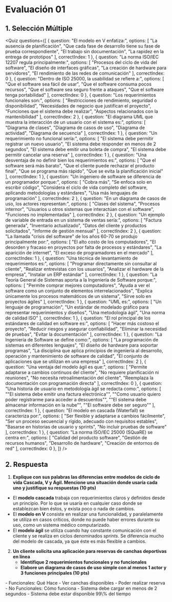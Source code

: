 # Evaluación 01

## 1. Selección Múltiple

<Quiz questions={[
	{
		question: "El modelo en V enfatiza:",
		options: [
			"La ausencia de planificación",
			"Que cada fase de desarrollo tiene su fase de prueba correspondiente",
			"El trabajo sin documentación",
			"La rapidez en la entrega de prototipos"
		],
		correctIndex: 1
	},
    {
		question: "La norma ISO/IEC 12207 regula principalmente:",
		options: [
			"Procesos del ciclo de vida del software",
			"El diseño de interfaces gráficas",
			"La creación de hardware para servidores",
			"El rendimiento de las redes de comunicación"
		],
		correctIndex: 0
	},
    {
		question: "Dentro de ISO 25000, la usabilidad se refiere a:",
		options: [
			"Que el software sea fácil de usar",
			"Que el software consuma pocos recursos",
			"Que el software sea seguro frente a ataques",
			"Que el software tenga portabilidad"
		],
		correctIndex: 0
	},
    {
		question: "Los requerimientos funcionales son:",
		options: [
			"Restricciones de rendimiento, seguridad o disponibilidad",
			"Necesidades de negocio que justifican el proyecto",
			"Funciones que el sistema debe realizar",
			"Aspectos relacionados con la mantenibilidad"
		],
		correctIndex: 2
	},
    {
		question: "El diagrama UML que muestra la interacción de un usuario con el sistema es:",
		options: [
			"Diagrama de clases",
			"Diagrama de casos de uso",
			"Diagrama de actividad",
			"Diagrama de secuencia"
		],
		correctIndex: 1
	},
    {
		question: "Un requerimiento no funcional sería:",
		options: [
			"El sistema debe permitir registrar un nuevo usuario",
			"El sistema debe responder en menos de 2 segundos",
			"El sistema debe emitir una boleta de compra",
			"El sistema debe permitir cancelar una reserva"
		],
		correctIndex: 1
	},
    {
		question: "Una desventaja de no definir bien los requerimientos es:",
		options: [
			"Que el software será más barato",
			"Que el cliente puede rechazar el producto final",
			"Que se programa más rápido",
			"Que se evita la planificación inicial"
		],
		correctIndex: 1
	},
    {
		question: "Un ingeniero de software se diferencia de un programador porque:",
		options: [
			"Cobra más",
			"Se enfoca solo en escribir código",
			"Considera el ciclo de vida completo del software, aplicando metodologías y estándares",
			"Usa más lenguajes de programación"
		],
		correctIndex: 2
	},
    {
		question: "En un diagrama de casos de uso, los actores representan:",
		options: [
			"Clases del sistema",
			"Procesos internor",
			"Usuarios u otros sistemas que interactúan con el software",
			"Funciones no implementadas"
		],
		correctIndex: 2
	},
    {
		question: "Un ejemplo de variable de entrada en un sistema de ventas sería:",
		options: [
			"Factura generada",
			"Inventario actualizado",
			"Datos del cliente y productos solicitados",
			"Informe de gestión mensual"
		],
		correctIndex: 2
	},
    {
		question: "La llamada \"crisis del software\" de los años 60-70 se produjo principalmente por:",
		options: [
			"El alto costo de los computadores",
			"El desorden y fracaso en proyectos por falta de procesos y estándares",
			"La aparición de internet",
			"El exceso de programadores en el mercado"
		],
		correctIndex: 1
	},
    {
		question: "Una técnica de levantamiento de requerimientos es:",
		options: [
			"Programar directamente sin consultar al cliente",
			"Realizar entrevistas con los usuarios",
			"Analizar el hardware de la empresa",
			"Instalar un ERP estándar"
		],
		correctIndex: 1
	},
    {
		question: "La Teoría General de Sistemas aporta a la Ingeniería de Software porque:",
		options: [
			"Permite comprar mejores computadores",
			"Ayuda a ver el software como un conjunto de elementos interrelacionados",
			"Explica únicamente los procesos matemáticos de un sistema",
			"Sirve solo en proyectos ágiles"
		],
		correctIndex: 1
	},
    {
		question: "UML es:",
		options: [
			"Un lenguaje de programación",
			"Un estándar de modelado gráfico para representar requerimientos y diseños",
			"Una metodología ágil",
			"Una norma de calidad ISO"
		],
		correctIndex: 1
	},
    {
		question: "El rol principal de los estándares de calidad en software es:",
		options: [
			"Hacer más costoso el proyecto",
			"Reducir riesgos y asegurar confiabilidad",
			"Eliminar la necesidad de pruebas",
			"Evitar la documentación"
		],
		correctIndex: 1
	},
    {
		question: "La Ingeniería de Software se define como:",
		options: [
			"La programación de sistemas en diferentes lenguajes",
			"El diseño de hardware para soportar programas",
			"La disciplina que aplica principios de ingeniería al desarrollo, operación y mantenimiento de software de calidad",
			"El conjunto de aplicaciones que se utilizan en una empresa"
		],
		correctIndex: 2
	},
    {
		question: "Una ventaja del modelo ágil es que:",
		options: [
			"Permite adaptarse a cambios continuos del cliente",
			"No requiere planificación ni reuniones",
			"No necesita retroalimentación del cliente",
			"Reemplaza la documentación con programación directa"
		],
		correctIndex: 0
	},
    {
		question: "Una historia de usuario en metodología ágil se redacta como:",
		options: [
			"\"El sistema debe emitir una factura electrónica\"",
			"\"Como usuario quiero poder registrarme para acceder a descuentos\"",
			"\"El sistema debe almacenar información en la nube\"",
			"\"El software debe ser seguro\""
		],
		correctIndex: 1
	},
    {
		question: "El modelo en cascada (Waterfall) se caracteriza por:",
		options: [
			"Ser flexible y adaptarse a cambios fácilmente",
			"Ser un proceso secuencial y rígido, adecuado con requisitos estables",
			"Basarse en historias de usuario y sprints",
			"No incluir pruebas de software"
		],
		correctIndex: 1
	},
    {
		question: "La norma ISO/IEC 25000 (SQuaRE) se centra en:",
		options: [
			"Calidad del producto software",
			"Gestión de recursos humanos",
			"Desarrollo de hardware",
			"Creación de entornos de red"
		],
		correctIndex: 0
	},
]} />

## 2. Respuesta

1. **Explique con sus palabras las diferencias entre modelos de ciclo de vida Cascada, V y Ágil. Mencione una situación donde usaría cada uno y justifique su respuestas (10 pts)**

<Solution>

- El **modelo cascada** trabaja con requerimientos claros y definidos desde un principio. Por lo que se usaría en cualquier caso donde se establezcan bien éstos, y exista poco o nada de cambios.
- El **modelo en V** consiste en realizar una funcionalidad, y paralelamente se utiliza en casos críticos, donde no puede haber errores durante su uso, como un sistema médico computarizado.
- El **modelo ágil** se utiliza cuando hay constante comunicación con el cliente y se realiza en ciclos denominados *sprints*. Se diferencia mucho del modelo de cascada, ya que éste es más flexible a cambios.
</Solution>

2. **Un cliente solicita una aplicación para reservas de canchas deportivas en línea**
    - **Identifique 2 requerimientos funcionales y no funcionales**
    - **Elabore un diagrama de casos de uso simple con al menos 1 actor y 3 funciones principales (10 pts)**

<Solution>
- Funcionales: Qué Hace
    - Ver canchas disponibles
    - Poder realizar reserva
- No Funcionales: Cómo funciona
    - Sistema debe cargar en menos de 2 segundos
    - Sistema debe estar disponible 99\% del tiempo 

<SmartFigure
	id="diagrama-casos-uso"
	src="/inacap/ti3v43/images/fig12.png"
	alt="Diagrama de Casos de uso"
	caption="Diagrama de Casos de uso"
	size="medium"
/>

</Solution>